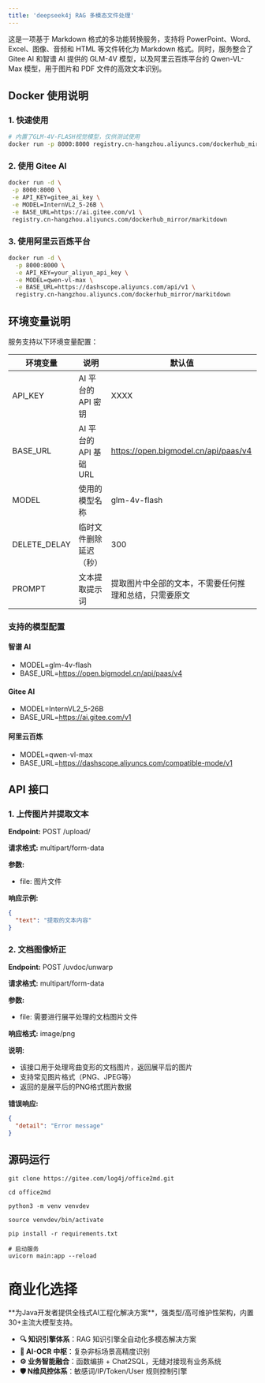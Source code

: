 ```yaml
---
title: 'deepseek4j RAG 多模态文件处理'
---
```


<Card title="什么是office2md" icon="link" href="https://github.com/pig-mesh/office2md">
这是一项基于 Markdown 格式的多功能转换服务，支持将 PowerPoint、Word、Excel、图像、音频和 HTML 等文件转化为 Markdown 格式。同时，服务整合了 Gitee AI 和智谱 AI 提供的 GLM-4V 模型，以及阿里云百炼平台的 Qwen-VL-Max 模型，用于图片和 PDF 文件的高效文本识别。
</Card>


## Docker 使用说明

### 1. 快速使用

```bash
# 内置了GLM-4V-FLASH视觉模型，仅供测试使用
docker run -p 8000:8000 registry.cn-hangzhou.aliyuncs.com/dockerhub_mirror/markitdown
```

### 2. 使用 Gitee AI

```bash
docker run -d \
 -p 8000:8000 \
 -e API_KEY=gitee_ai_key \
 -e MODEL=InternVL2_5-26B \
 -e BASE_URL=https://ai.gitee.com/v1 \
 registry.cn-hangzhou.aliyuncs.com/dockerhub_mirror/markitdown
```

### 3. 使用阿里云百炼平台

```bash
docker run -d \
  -p 8000:8000 \
  -e API_KEY=your_aliyun_api_key \
  -e MODEL=qwen-vl-max \
  -e BASE_URL=https://dashscope.aliyuncs.com/api/v1 \
  registry.cn-hangzhou.aliyuncs.com/dockerhub_mirror/markitdown
```

## 环境变量说明

服务支持以下环境变量配置：

| 环境变量     | 说明                   | 默认值                                                 |
| ------------ | ---------------------- | ------------------------------------------------------ |
| API_KEY      | AI 平台的 API 密钥     | XXXX                                                   |
| BASE_URL     | AI 平台的 API 基础 URL | https://open.bigmodel.cn/api/paas/v4                   |
| MODEL        | 使用的模型名称         | glm-4v-flash                                           |
| DELETE_DELAY | 临时文件删除延迟（秒） | 300                                                    |
| PROMPT       | 文本提取提示词         | 提取图片中全部的文本，不需要任何推理和总结，只需要原文 |

### 支持的模型配置

#### 智谱 AI

- MODEL=glm-4v-flash
- BASE_URL=https://open.bigmodel.cn/api/paas/v4

#### Gitee AI

- MODEL=InternVL2_5-26B
- BASE_URL=https://ai.gitee.com/v1

#### 阿里云百炼

- MODEL=qwen-vl-max
- BASE_URL=https://dashscope.aliyuncs.com/compatible-mode/v1

## API 接口

### 1. 上传图片并提取文本

**Endpoint:** POST /upload/

**请求格式:** multipart/form-data

**参数:**

- file: 图片文件

**响应示例:**

```json
{
  "text": "提取的文本内容"
}
```

### 2. 文档图像矫正

**Endpoint:** POST /uvdoc/unwarp

**请求格式:** multipart/form-data

**参数:**

- file: 需要进行展平处理的文档图片文件

**响应格式:** image/png

**说明:**

- 该接口用于处理弯曲变形的文档图片，返回展平后的图片
- 支持常见图片格式（PNG、JPEG等）
- 返回的是展平后的PNG格式图片数据

**错误响应:**

```json
{
  "detail": "Error message"
}
```

## 源码运行

```
git clone https://gitee.com/log4j/office2md.git

cd office2md 

python3 -m venv venvdev

source venvdev/bin/activate

pip install -r requirements.txt

# 启动服务
uvicorn main:app --reload
```

# 商业化选择
<Card title="PIG AI应用开发平台 | 适合中大型企业构建自主可控的AI中台" icon="link" href="https://ai.pig4cloud.com">
**为Java开发者提供全栈式AI工程化解决方案**，强类型/高可维护性架构，内置30+主流大模型支持。

- **🔍 知识引擎体系**：RAG 知识引擎全自动化多模态解决方案
- **📝 AI-OCR 中枢**：复杂非标场景高精度识别
- **⚙️ 业务智能融合**：函数编排 + Chat2SQL，无缝对接现有业务系统
- **🛡️ N维风控体系**：敏感词/IP/Token/User 规则控制引擎
</Card>